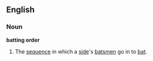 ==English==
===Noun===
'''batting order'''
#{{Cricket}} The [[sequence]] in which a [[side]]'s [[batsman|batsmen]] go in to [[bat]].